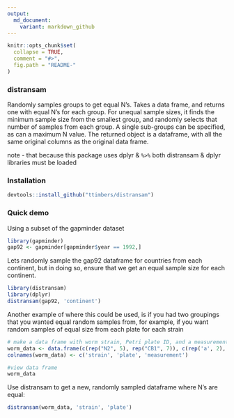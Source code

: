 ```yaml
---
output:
  md_document:
    variant: markdown_github
---
```


<!-- README.md is generated from README.Rmd. Please edit that file -->

```r
knitr::opts_chunk$set(
  collapse = TRUE,
  comment = "#>",
  fig.path = "README-"
)
```

### distransam

Randomly samples groups to get equal N's. Takes a data frame, and returns one with equal N's for each group. For unequal sample sizes, it finds the minimum sample size from the smallest group, and randomly selects that number of samples from each group. A single sub-groups can be specified, as can a maximum N value. The returned object is a dataframe, with all the same original columns as the original data frame.

note - that because this package uses dplyr & `%>%` both distransam & dplyr libraries must be loaded

### Installation

```r
devtools::install_github("ttimbers/distransam")
```
  
### Quick demo

Using a subset of the gapminder dataset

```r
library(gapminder)
gap92 <- gapminder[gapminder$year == 1992,]
```

Lets randomly sample the gap92 dataframe for countries from each continent, but in doing so, ensure that we get an equal sample size for each continent. 

```r
library(distransam)
library(dplyr)
distransam(gap92, 'continent')
```

Another example of where this could be used, is if you had two groupings that you wanted equal random samples from, for example, if you want random samples of equal size from each plate for each strain

```r
# make a data frame with worm strain, Petri plate ID, and a measurement
worm_data <- data.frame(c(rep("N2", 5), rep("CB1", 7)), c(rep('a', 2), rep('b', 3), rep('a', 4), rep('b',3)), sample(5:10, 12, replace = TRUE))
colnames(worm_data) <- c('strain', 'plate', 'measurement')

#view data frame
worm_data
```

Use distransam to get a new, randomly sampled dataframe where N's are equal:

```r
distransam(worm_data, 'strain', 'plate')
```